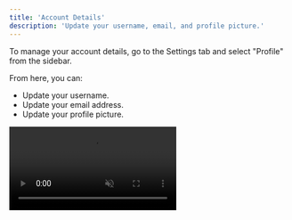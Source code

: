 ```yaml
---
title: 'Account Details'
description: 'Update your username, email, and profile picture.'
---
```


To manage your account details, go to the Settings tab and select "Profile" from the sidebar.

From here, you can:
* Update your username.
* Update your email address.
* Update your profile picture.

<video autoplay="true" muted="true" loop playsinline className="w-full aspect-video" src="/videos/guides_update_username.mp4" />